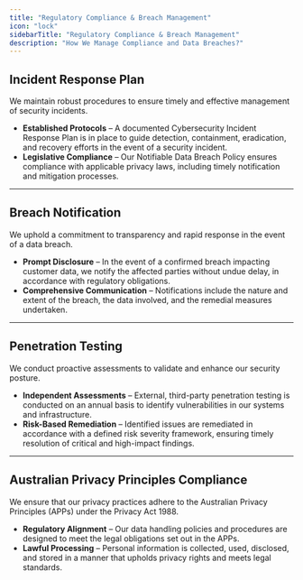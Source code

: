 ```yaml
---
title: "Regulatory Compliance & Breach Management"
icon: "lock"
sidebarTitle: "Regulatory Compliance & Breach Management"
description: "How We Manage Compliance and Data Breaches?"
---
```


## Incident Response Plan

We maintain robust procedures to ensure timely and effective management of security incidents.

- **Established Protocols** – A documented Cybersecurity Incident Response Plan is in place to guide detection, containment, eradication, and recovery efforts in the event of a security incident.
- **Legislative Compliance** – Our Notifiable Data Breach Policy ensures compliance with applicable privacy laws, including timely notification and mitigation processes.

---

## Breach Notification

We uphold a commitment to transparency and rapid response in the event of a data breach.

- **Prompt Disclosure** – In the event of a confirmed breach impacting customer data, we notify the affected parties without undue delay, in accordance with regulatory obligations.
- **Comprehensive Communication** – Notifications include the nature and extent of the breach, the data involved, and the remedial measures undertaken.

---

## Penetration Testing

We conduct proactive assessments to validate and enhance our security posture.

- **Independent Assessments** – External, third-party penetration testing is conducted on an annual basis to identify vulnerabilities in our systems and infrastructure.
- **Risk-Based Remediation** – Identified issues are remediated in accordance with a defined risk severity framework, ensuring timely resolution of critical and high-impact findings.

---

## Australian Privacy Principles Compliance

We ensure that our privacy practices adhere to the Australian Privacy Principles (APPs) under the Privacy Act 1988.

- **Regulatory Alignment** – Our data handling policies and procedures are designed to meet the legal obligations set out in the APPs.
- **Lawful Processing** – Personal information is collected, used, disclosed, and stored in a manner that upholds privacy rights and meets legal standards.
